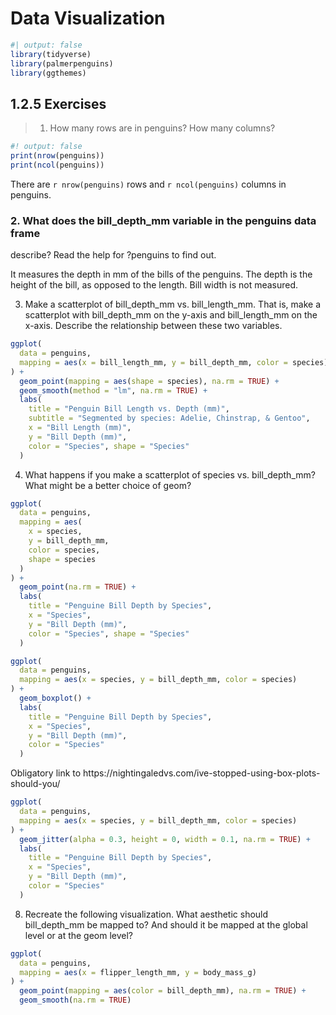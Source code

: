 # Data Visualization

```r
#| output: false
library(tidyverse)
library(palmerpenguins)
library(ggthemes)
```

## 1.2.5 Exercises

> 1. How many rows are in penguins? How many columns?

```r
#! output: false
print(nrow(penguins))
print(ncol(penguins))
```

There are `r nrow(penguins)` rows and `r ncol(penguins)` columns in penguins.

### 2. What does the bill_depth_mm variable in the penguins data frame
describe? Read the help for ?penguins to find out.

It measures the depth in mm of the bills of the penguins. The depth is the
height of the bill, as opposed to the length. Bill width is not measured.

3. Make a scatterplot of bill_depth_mm vs. bill_length_mm. That is, make a
   scatterplot with bill_depth_mm on the y-axis and bill_length_mm on the
   x-axis. Describe the relationship between these two variables.

```r
ggplot(
  data = penguins,
  mapping = aes(x = bill_length_mm, y = bill_depth_mm, color = species)
) +
  geom_point(mapping = aes(shape = species), na.rm = TRUE) +
  geom_smooth(method = "lm", na.rm = TRUE) +
  labs(
    title = "Penguin Bill Length vs. Depth (mm)",
    subtitle = "Segmented by species: Adelie, Chinstrap, & Gentoo",
    x = "Bill Length (mm)",
    y = "Bill Depth (mm)",
    color = "Species", shape = "Species"
  )
```

4. What happens if you make a scatterplot of species vs. bill_depth_mm? What
   might be a better choice of geom?

```r
ggplot(
  data = penguins,
  mapping = aes(
    x = species,
    y = bill_depth_mm,
    color = species,
    shape = species
  )
) +
  geom_point(na.rm = TRUE) +
  labs(
    title = "Penguine Bill Depth by Species",
    x = "Species",
    y = "Bill Depth (mm)",
    color = "Species", shape = "Species"
  )

ggplot(
  data = penguins,
  mapping = aes(x = species, y = bill_depth_mm, color = species)
) +
  geom_boxplot() +
  labs(
    title = "Penguine Bill Depth by Species",
    x = "Species",
    y = "Bill Depth (mm)",
    color = "Species"
  )
```

Obligatory link to https://nightingaledvs.com/ive-stopped-using-box-plots-should-you/

```r
ggplot(
  data = penguins,
  mapping = aes(x = species, y = bill_depth_mm, color = species)
) +
  geom_jitter(alpha = 0.3, height = 0, width = 0.1, na.rm = TRUE) +
  labs(
    title = "Penguine Bill Depth by Species",
    x = "Species",
    y = "Bill Depth (mm)",
    color = "Species"
  )
```

8. Recreate the following visualization. What aesthetic should bill_depth_mm be
   mapped to? And should it be mapped at the global level or at the geom level?

```r
ggplot(
  data = penguins,
  mapping = aes(x = flipper_length_mm, y = body_mass_g)
) +
  geom_point(mapping = aes(color = bill_depth_mm), na.rm = TRUE) +
  geom_smooth(na.rm = TRUE)
```
